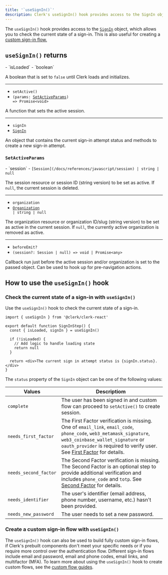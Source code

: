 ```yaml
---
title: '`useSignIn()`'
description: Clerk's useSignIn() hook provides access to the SignIn object, which allows you to check the current state of a sign-in.
---
```


The `useSignIn()` hook provides access to the [`SignIn`](/docs/references/javascript/sign-in/sign-in) object, which allows you to check the current state of a sign-in. This is also useful for creating a [custom sign-in flow.](#create-a-custom-sign-in-flow-with-use-sign-in)

## `useSignIn()` returns

<Properties>
  - `isLoaded`
  - `boolean`

  A boolean that is set to `false` until Clerk loads and initializes.

  ---

  - `setActive()`
  - <code>(params: [SetActiveParams](#set-active-params)) => Promise\<void></code>

  A function that sets the active session.

  ---

  - `signIn`
  - [`SignIn`](/docs/references/javascript/sign-in/sign-in)

  An object that contains the current sign-in attempt status and methods to create a new sign-in attempt.
</Properties>

### `SetActiveParams`

<Properties>
  - `session`
  - <code>[Session](/docs/references/javascript/session) | string | null</code>

  The session resource or session ID (string version) to be set as active. If `null`, the current session is deleted.

  ---

  - `organization`
  - <code>[Organization](/docs/references/javascript/organization/organization) | string | null</code>

  The organization resource or organization ID/slug (string version) to be set as active in the current session. If `null`, the currently active organization is removed as active.

  ---

  - `beforeEmit?`
  - `(session?: Session | null) => void | Promise<any>`

  Callback run just before the active session and/or organization is set to the passed object. Can be used to hook up for pre-navigation actions.
</Properties>

## How to use the `useSignIn()` hook

### Check the current state of a sign-in with `useSignIn()`

Use the `useSignIn()` hook to check the current state of a sign-in.

```tsx {{ filename: 'pages/sign-in-step.tsx' }}
import { useSignIn } from '@clerk/clerk-react'

export default function SignInStep() {
  const { isLoaded, signIn } = useSignIn()

  if (!isLoaded) {
    // Add logic to handle loading state
    return null
  }

  return <div>The current sign in attempt status is {signIn.status}.</div>
}
```

The `status` property of the `SignIn` object can be one of the following values:

| Values | Descriptiom |
| - | - |
| `complete` | The user has been signed in and custom flow can proceed to `setActive()` to create session. |
| `needs_first_factor` | The First Factor verification is missing. One of `email_link`, `email_code`, `phone_code`, `web3_metamask_signature`, `web3_coinbase_wallet_signature` or `oauth_provider` is required to verify user. See [First Factor](/docs/references/javascript/sign-in/first-factor) for details. |
| `needs_second_factor` | The Second Factor verification is missing. The Second Factor is an optional step to provide additional verification and includes `phone_code` and `totp`. See [Second Factor](/docs/references/javascript/sign-in/second-factor) for details. |
| `needs_identifier` | The user's identifier (email address, phone number, username, etc.) hasn't been provided. |
| `needs_new_password` | The user needs to set a new password. |

### Create a custom sign-in flow with `useSignIn()`

The `useSignIn()` hook can also be used to build fully custom sign-in flows, if Clerk's prebuilt components don't meet your specific needs or if you require more control over the authentication flow. Different sign-in flows include email and password, email and phone codes, email links, and multifactor (MFA). To learn more about using the `useSignIn()` hook to create custom flows, see the [custom flow guides](/docs/custom-flows/overview).
